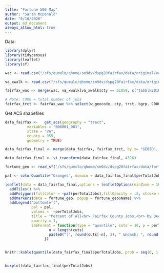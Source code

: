 ```yaml
---
title: "Fortune 500 Map"
author: "Sarah McDonald"
date: "6/16/2020"
output: md_document
always_allow_html: true
---
```

Data:
```r
library(dplyr)
library(tidycensus)
library(leaflet)
library(sf)

wac <- read.csv("/sfs/qumulo/qhome/sm9dv/dspg20fairfax/data/original/va_wac_S000_JT00_2017.csv", colClasses = c("w_geocode" = "factor"))

va_xwalk <- read.csv("/sfs/qumulo/qhome/sm9dv/dspg20fairfax/data/original/va_xwalk.csv",  colClasses = c("tabblk2010" = "factor", "trct" = "factor"))

fairfax_wac <- merge(wac, va_xwalk[va_xwalk$cty == 51059, c("tabblk2010","cty", "trct", "bgrp")], by.x = "w_geocode", by.y = "tabblk2010")

# Note: C000 = total number of jobs
fairfax_trct <- fairfax_wac %>% select(w_geocode, cty, trct, bgrp, C000) %>% group_by(trct) %>% summarize(totaljobs = sum(C000),perTotalJobs = (totaljobs/sum(fairfax_wac$C000))*100)

```


Get ACS shapefiles
```r
data_fairfax <-   get_acs(geography = "tract",
          variables = "B00001_001",
          state = "VA",
          county = 059, 
          geometry = TRUE)

data_fairfax_final <- merge(data_fairfax, fairfax_trct, by.x= "GEOID", by.y = "trct", all = TRUE)

data_fairfax_final <- st_transform(data_fairfax_final, 4326)

```


```r
fortune_geo <- read_sf("/sfs/qumulo/qhome/sm9dv/dspg20fairfax/data/fortune/fortune_1000/fairfax_fortune_1000_geo.shp")
```


```r

pal <- colorQuantile("Oranges", domain = data_fairfax_final$perTotalJobs, probs = seq(0, 1, length = 10), right = FALSE)

leaflet(data = data_fairfax_final,options = leafletOptions(minZoom = 10))%>%
  addTiles() %>%
  addPolygons(fillColor = ~pal(perTotalJobs),fillOpacity = .8, stroke = FALSE) %>%
  addMarkers(data = fortune_geo, popup = fortune_geo$Name) %>%
  addLegend("bottomleft", 
            pal = pal, 
            values =  ~perTotalJobs,
            title = "Percent of All<br> Fairfax County Jobs,<br> by Decile Group", 
            opacity = 1,
            labFormat = function(type = "quantile", cuts = 10, p = perTotalJobs) {
                    n = length(cuts)
                    paste0("[", round(cuts[-n], 3), " &ndash; ", round(cuts[-1], 3), ")")
                  })
  


```


```r
knitr::kable(quantile(data_fairfax_final$perTotalJobs, prob = seq(0, 1, length = 10), type = 5), col.names = "")
  

boxplot(data_fairfax_final$perTotalJobs)
```


